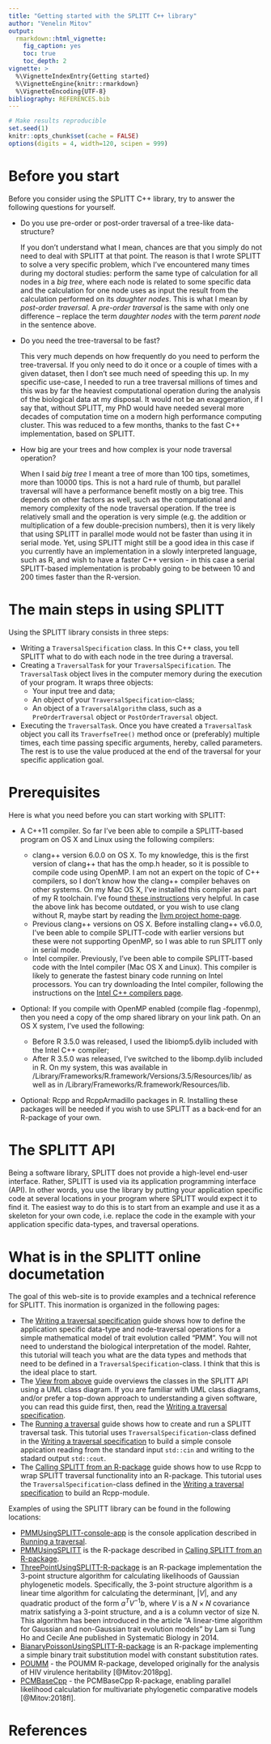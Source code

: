```yaml
---
title: "Getting started with the SPLITT C++ library"
author: "Venelin Mitov"
output: 
  rmarkdown::html_vignette:
    fig_caption: yes
    toc: true
    toc_depth: 2
vignette: >
  %\VignetteIndexEntry{Getting started}
  %\VignetteEngine{knitr::rmarkdown}
  %\VignetteEncoding{UTF-8}
bibliography: REFERENCES.bib
---
```



```r
# Make results reproducible
set.seed(1)
knitr::opts_chunk$set(cache = FALSE)
options(digits = 4, width=120, scipen = 999)
```

# Before you start
Before you consider using the SPLITT C++ library, try to answer the following questions for yourself.

* Do you use pre-order or post-order traversal of a tree-like data-structure?

    If you don't understand what I mean, chances are that you simply do not need to deal with SPLITT at that point. The reason is that I wrote SPLITT to solve a very specific problem, which I've encountered many times during my doctoral studies: perform the same type of calculation for all nodes in a *big tree*, where each node is related to some specific data and the calculation for one node uses as input the result from the calculation performed on its *daughter nodes*. This is what I mean by *post-order traversal*. A  *pre-order traversal* is the same with only one difference -- replace the term *daughter nodes* with the term *parent node* in the sentence above. 

* Do you need the tree-traversal to be fast?

    This very much depends on how frequently do you need to perform the tree-traversal. If you only need to do it once or a couple of times with a given dataset, then I don't see much need of speeding this up. In my specific use-case, I needed to run a tree traversal millions of times and this was by far the heaviest computational operation during the analysis of the biological data at my disposal. It would not be an exaggeration, if I say that, without SPLITT, my PhD would have needed several more decades of computation time on a modern high performance computing cluster. This was reduced to a few months, thanks to the fast C++ implementation, based on SPLITT. 

* How big are your trees and how complex is your node traversal operation?

    When I said *big tree* I meant a tree of more than 100 tips, sometimes, more than 10000 tips. This is not a hard rule of thumb, but parallel traversal will have a performance benefit mostly on a big tree. This depends on other factors as well, such as the computational and memory complexity of the node traversal operation. If the tree is relatively small and the operation is very simple (e.g. the addition or multiplication of a few double-precision numbers), then it is very likely that using SPLITT in parallel mode would not be faster than using it in serial mode. Yet, using SPLITT might still be a good idea in this case if you currently have an implementation in a slowly interpreted language, such as R, and wish to have a faster C++ version - in this case a serial SPLITT-based implementation is probably going to be between 10 and 200 times faster than the R-version. 

# The main steps in using SPLITT

Using the SPLITT library consists in three steps:

* Writing a `TraversalSpecification` class. In this C++ class, you tell SPLITT what to do with each node in the tree during a traversal. 
* Creating a `TraversalTask` for your `TraversalSpecification`. The `TraversalTask` object lives in the computer memory during the execution of your program. It wraps three objects:
    * Your input tree and data;
    * An object of your `TraversalSpecification`-class;
    * An object of a `TraversalAlgorithm` class, such as a `PreOrderTraversal` object or `PostOrderTraversal` object.
* Executing the `TraversalTask`. Once you have created a `TraversalTask` object you call its `TraverfseTree()` method once or (preferably) multiple times, each time passing specific arguments, hereby, called parameters. The rest is to use the value produced at the end of the traversal for your specific application goal. 

# Prerequisites 

Here is what you need before you can start working with SPLITT:

* A C++11 compiler. So far I've been able to compile a SPLITT-based program on OS X and Linux using the following compilers:

    - clang++ version 6.0.0 on OS X. To my knowledge, this is the first version of clang++ that has the omp.h header, so it is possible to compile code using OpenMP. I am not an expert on the topic of C++ compilers, so I don't know how the clang++ compiler behaves on other systems. On my Mac OS X, I've installed this compiler as part of my R toolchain. I've found [these instructions](http://thecoatlessprofessor.com/programming/r-compiler-tools-for-rcpp-on-macos/) very helpful. In case the above link has become outdated, or you wish to use clang without R, maybe start by reading the [llvm project  home-page](http://llvm.org/).
    - Previous clang++ versions on OS X. Before installing clang++ v6.0.0, I've been able to compile SPLITT-code with earlier versions but these were not supporting OpenMP, so I was able to run SPLITT only in serial mode.
    - Intel compiler. Previously, I've been able to compile SPLITT-based code with the Intel compiler (Mac OS X and Linux). This compiler is likely to generate the fastest binary code running on Intel processors. You can try downloading the Intel compiler, following the instructions on the [Intel C++ compilers page](https://software.intel.com/en-us/c-compilers). 

* Optional: If you compile with OpenMP enabled (compile flag -fopenmp), then you need a copy of the omp shared library on your link path. On an OS X system, I've used the following:
    
    - Before R 3.5.0 was released, I used the libiomp5.dylib included with the Intel C++ compiler;
    - After R 3.5.0 was released, I've switched to the libomp.dylib included in R. On my system, this was available in /Library/Frameworks/R.framework/Versions/3.5/Resources/lib/ as well as in /Library/Frameworks/R.framework/Resources/lib. 
    
* Optional: Rcpp and RcppArmadillo packages in R. Installing these packages will be needed if you wish to use SPLITT as a back-end for an R-package of your own.

# The SPLITT API

Being a software library, SPLITT does not provide a high-level end-user interface. Rather, SPLITT is used via its application programming interface (API). In other words, you use the library by putting your application specific code at several locations in your program where SPLITT would expect it to find it. The easiest way to do this is to start from an example and use it as a skeleton for your own code, i.e. replace the code in the example with your application specific data-types, and traversal operations. 

# What is in the SPLITT online documetation

The goal of this web-site is to provide examples and a technical reference for SPLITT. This inormation is organized in the following pages:

* The [Writing a traversal specification](./SPLITTTraversalSpecification.html) guide shows how to define the application specific data-type and node-traversal operations for a simple mathematical model of trait evolution called "PMM". You will not need to understand the biological interpretation of the model. Rahter, this tutorial will teach you what are the data types and methods that need to be defined in a `TraversalSpecification`-class. I think that this is the ideal place to start. 
* The [View from above](./SPLITTOverview.html) guide overviews the classes in the SPLITT API using a UML class diagram. If you are familiar with UML class diagrams, and/or prefer a top-down approach to understanding a given software, you can read this guide first, then, read the [Writing a traversal specification](./SPLITTTraversalSpecification.html).
* The [Running a traversal](./SPLITTRunTraversal.html) guide shows how to create and run a SPLITT traversal task. This tutorial uses `TraversalSpecification`-class defined in the [Writing a traversal specification](./SPLITTTraversalSpecification.html) to build a simple console appication reading from the standard input `std::cin` and writing to the stadard output `std::cout`. 
* The [Calling SPLITT from an R-package](./SPLITTRcppModules.html) guide shows how to use Rcpp to wrap SPLITT traversal functionality into an R-package. This tutorial uses the `TraversalSpecification`-class defined in the [Writing a traversal specification](./SPLITTTraversalSpecification.html) to build an Rcpp-module. 

Examples of using the SPLITT library can be found in the following locations:

* [PMMUsingSPLITT-console-app](https://github.com/venelin/SPLITT/tree/master/PMMUsingSPLITT-console-app) is the console application described in [Running a traversal](./SPLITTRunTraversal.html). 
* [PMMUsingSPLITT](https://github.com/venelin/PMMUsingSPLITT) is the R-package described in [Calling SPLITT from an R-package](./SPLITTRcppModules.html).
* [ThreePointUsingSPLITT-R-package](https://github.com/venelin/ThreePointUsingSPLITT) is an R-package implementation the 3-point structure algorithm for calculating likelihoods of Gaussian phylogenetic models. Specifically, the 3-point structure algorithm is a linear time algorithm for calculating the determinant, $|V|$, and any quadratic product of the form $a^{T} V^{-1} b$, where $V$ is a $N \times N$ covariance matrix satisfying a 3-point structure, and a is a column vector of size N. This algorithm has been introduced in the article "A linear-time algorithm for Gaussian and non-Gaussian trait evolution models" by Lam si Tung Ho and Cecile Ane published in Systematic Biology in 2014. 
* [BianaryPoissonUsingSPLITT-R-package](https://github.com/venelin/BinaryPoissonUsingSPLITT) is an R-package implementing a simple binary trait substitution model with constant substitution rates. 
* [POUMM](https://github.com/venelin/POUMM) - the POUMM R-package, developed originally for the analysis of HIV virulence heritability [@Mitov:2018pg].
* [PCMBaseCpp](https://github.com/venelin/PCMBaseCpp) - the PCMBaseCpp R-package, enabling parallel likelihood calculation for multivariate phylogenetic comparative models [@Mitov:2018fl].

# References

